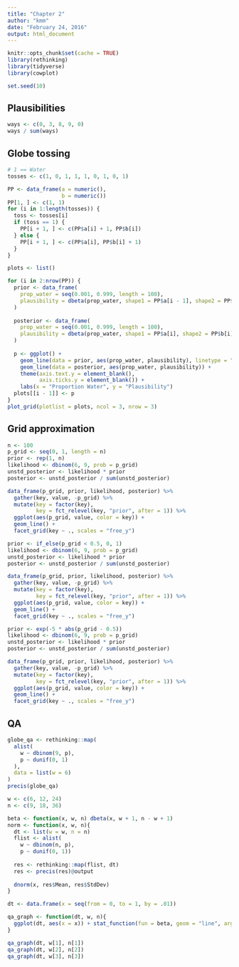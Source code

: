 ```yaml
---
title: "Chapter 2"
author: "kmm"
date: "February 24, 2016"
output: html_document
---
```


```r
knitr::opts_chunk$set(cache = TRUE)
library(rethinking)
library(tidyverse)
library(cowplot)

set.seed(10)
```

## Plausibilities

```r
ways <- c(0, 3, 8, 9, 0)
ways / sum(ways)
```

## Globe tossing

```r
# 1 == Water
tosses <- c(1, 0, 1, 1, 1, 0, 1, 0, 1)

PP <- data_frame(a = numeric(),
                 b = numeric())
PP[1, ] <- c(1, 1)
for (i in 1:length(tosses)) {
  toss <- tosses[i]
  if (toss == 1) {
    PP[i + 1, ] <- c(PP$a[i] + 1, PP$b[i])
  } else {
    PP[i + 1, ] <- c(PP$a[i], PP$b[i] + 1)
  }
}

plots <- list()

for (i in 2:nrow(PP)) {
  prior <- data_frame(
    prop_water = seq(0.001, 0.999, length = 100),
    plausibility = dbeta(prop_water, shape1 = PP$a[i - 1], shape2 = PP$b[i - 1])
  )
  
  posterior <- data_frame(
    prop_water = seq(0.001, 0.999, length = 100),
    plausibility = dbeta(prop_water, shape1 = PP$a[i], shape2 = PP$b[i])
  )
  
  p <- ggplot() +
    geom_line(data = prior, aes(prop_water, plausibility), linetype = "dashed") +
    geom_line(data = posterior, aes(prop_water, plausibility)) +
    theme(axis.text.y = element_blank(),
          axis.ticks.y = element_blank()) +
    labs(x = "Proportion Water", y = "Plausibility")
  plots[[i - 1]] <- p
}
plot_grid(plotlist = plots, ncol = 3, nrow = 3)
```

## Grid approximation

```r
n <- 100
p_grid <- seq(0, 1, length = n)
prior <- rep(1, n)
likelihood <- dbinom(6, 9, prob = p_grid)
unstd_posterior <- likelihood * prior
posterior <- unstd_posterior / sum(unstd_posterior)

data_frame(p_grid, prior, likelihood, posterior) %>% 
  gather(key, value, -p_grid) %>%
  mutate(key = factor(key),
         key = fct_relevel(key, "prior", after = 1)) %>% 
  ggplot(aes(p_grid, value, color = key)) +
  geom_line() +
  facet_grid(key ~ ., scales = "free_y")

prior <- if_else(p_grid < 0.5, 0, 1)
likelihood <- dbinom(6, 9, prob = p_grid)
unstd_posterior <- likelihood * prior
posterior <- unstd_posterior / sum(unstd_posterior)

data_frame(p_grid, prior, likelihood, posterior) %>% 
  gather(key, value, -p_grid) %>%
  mutate(key = factor(key),
         key = fct_relevel(key, "prior", after = 1)) %>% 
  ggplot(aes(p_grid, value, color = key)) +
  geom_line() +
  facet_grid(key ~ ., scales = "free_y")

prior <- exp(-5 * abs(p_grid - 0.5))
likelihood <- dbinom(6, 9, prob = p_grid)
unstd_posterior <- likelihood * prior
posterior <- unstd_posterior / sum(unstd_posterior)

data_frame(p_grid, prior, likelihood, posterior) %>% 
  gather(key, value, -p_grid) %>%
  mutate(key = factor(key),
         key = fct_relevel(key, "prior", after = 1)) %>% 
  ggplot(aes(p_grid, value, color = key)) +
  geom_line() +
  facet_grid(key ~ ., scales = "free_y")
```

## QA

```r
globe_qa <- rethinking::map(
  alist(
    w ~ dbinom(9, p),
    p ~ dunif(0, 1)
  ),
  data = list(w = 6)
)
precis(globe_qa)
```

```r
w <- c(6, 12, 24)
n <- c(9, 18, 36)

beta <- function(x, w, n) dbeta(x, w + 1, n - w + 1)
norm <- function(x, w, n){
  dt <- list(w = w, n = n)
  flist <- alist(
    w ~ dbinom(n, p),
    p ~ dunif(0, 1))
  
  res <- rethinking::map(flist, dt)
  res <- precis(res)@output
  
  dnorm(x, res$Mean, res$StdDev)
}

dt <- data.frame(x = seq(from = 0, to = 1, by = .01))

qa_graph <- function(dt, w, n){
  ggplot(dt, aes(x = x)) + stat_function(fun = beta, geom = "line", args = list(w = w, n = n), color = "blue") + stat_function(fun = norm, geom = "line", args = list(w = w, n = n)) + ylab("Density") + xlab("proportion water") + ggtitle(paste0("n = ", n))
}

qa_graph(dt, w[1], n[1])
qa_graph(dt, w[2], n[2])
qa_graph(dt, w[3], n[3])

```

